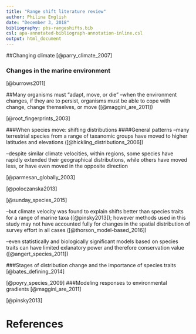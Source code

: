 ```yaml
---
title: "Range shift literature review"
author: Philina English
date: "December 3, 2018"
bibliography: pbs-rangeshifts.bib
csl: apa-annotated-bibliograph-annotation-inline.csl 
output: html_document
---
```


##Changing climate
[@parry_climate_2007]

### Changes in the marine environment
[@burrows2011]

##Many organisms must "adapt, move, or die"
--when the environment changes, if they are to persist, organisms must be able to cope with change, change themselves, or move ([@maggini_are_2011])

[@root_fingerprints_2003]

###When species move: shifting distributions
####General patterns 
--many terrestrial species from a range of taxanomic groups have moved to higher latitudes and elevations ([@hickling_distributions_2006])

--despite similar climate velocities, within regions, some species have rapidly extended their geographical distributions, while others have moved less, or have even moved in the opposite direction

[@parmesan_globally_2003]

[@poloczanska2013]

[@sunday_species_2015]

--but climate velocity was found to explain shifts better than species traits for a range of marine taxa ([@pinsky2013]); however methods used in this study may not have accounted fully for changes in the spatial distribution of survey effort in all cases ([@thorson_model-based_2016])

--even statistically and biologically significant models based on species traits can have limited exlanatory power and therefore conservation value ([@angert_species_2011])

###Stages of distribution change and the importance of species traits
[@bates_defining_2014]

[@poyry_species_2009]
###Modeling responses to environmental gradients
[@maggini_are_2011]

[@pinsky2013] 


# References

